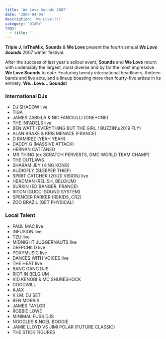 ```yaml
---
title: 'We Love Sounds 2007'
date: '2007-04-04'
description: 'We Love!!!!'
category: 'DIARY'
tags:
  - title: ''
---
```


**Triple J**, **InTheMix**, **Sounds** &amp; **We Love** present the fourth annual **_We Love Sounds_** 2007 winter festival.

After the success of last year's sellout event, **Sounds** and **We Love** return with undeniably the largest, most diverse and by far the most impressive **We Love Sounds** to date. Featuring twenty international headliners, thirteen bands and live acts, and a lineup boasting more than fourty-five artists in its entirety, **We.. Love... Sounds!**

### International DJs

- DJ SHADOW live
- TIGA
- JAMES ZABIELA &amp; NIC FANCIULLI (ONE+ONE)
- THE INFADELS live
- BEN WATT (EVERYTHING BUT THE GIRL / BUZZIN\\u2019 FLY)
- ALAN BRAXE &amp; KRIS MENACE (FRANCE)
- D RAMIREZ (YEAH YEAH)
- DADDY G (MASSIVE ATTACK)
- HERNAN CATTANEO
- MR THING (ex SCRATCH PERVERTS, DMC WORLD TEAM CHAMP)
- THE OUTLAWS
- SHARAM JEY (KING KONG)
- AUDIOFLY (SLEEPER THIEF)
- SPIRIT CATCHER (20:20 VISION) live
- HEADMAN (RELISH, BELGIUM)
- SURKIN (ED BANGER, FRANCE)
- RITON (GUCCI SOUND SYSTEM)
- SPENCER PARKER (REKIDS, CR2)
- ZOO BRAZIL (GET PHYSICAL)

### Local Talent

- PAUL MAC live
- INFUSION live
- TZU live
- MIDNIGHT JUGGERNAUTS live
- DEEPCHILD live
- POXYMUSIC live
- DANCES WITH VOICES live
- THE HEAT live
- BANG GANG DJS
- RIOT IN BELGIUM
- KID KENOBI &amp; MC SHURESHOCK
- GOODWILL
- AJAX
- K.I.M. DJ SET
- BEN MORRIS
- JAMES TAYLOR
- ROBBIE LOWE
- MINIMAL FUSS DJS
- NOODLES &amp; NOEL BOOGIE
- JAMIE LLOYD VS JIMI POLAR (FUTURE CLASSIC)
- THE STICK FIGURES
